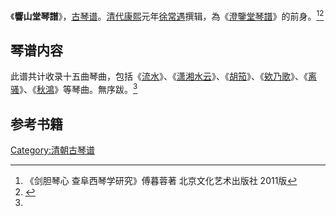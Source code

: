 《'''響山堂琴譜'''》，[[古琴谱|古琴谱]]。[[清代|清代]][[康熙|康熙]]元年[[徐常遇|徐常遇]]撰辑，為《[[澄鑒堂琴譜|澄鑒堂琴譜]]》的前身。<ref>《剑胆琴心 查阜西琴学研究》傅暮蓉著 北京文化艺术出版社 2011版</ref><ref name=":0">{{Cite book|title=《琴曲集成（第一四冊）》|editor1=中國藝術研究院音樂研究所|editor2=北京古琴研究會|publisher=中華書局|isbn=9787101073836|location=北京|pages=}}</ref>

==琴谱内容==

此谱共计收录十五曲琴曲，包括《[[流水_(古琴曲)|流水]]》、《[[潇湘水云|潇湘水云]]》、《[[胡笳十八拍|胡笳]]》、《[[欸乃歌|欸乃歌]]》、《[[离骚|离骚]]》、《[[秋鴻|秋鴻]]》等琴曲。無序跋。<ref name=":0" />

==参考书籍==
{{reflist}}

[[Category:清朝古琴谱|Category:清朝古琴谱]]